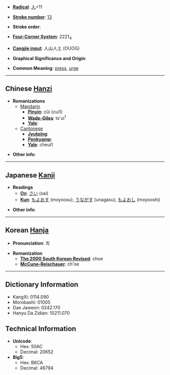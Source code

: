 * '''[[Wiktionary:Chinese radical index| Radical]]''': [[Wiktionary:Chinese radical index 人|人]]+11

* '''[[Wiktionary:Chinese total strokes index|Stroke number]]''': [[Wiktionary:Chinese total strokes index 13|13]]

* '''Stroke order''': 

* '''[[Wiktionary:Chinese four corner index|Four-Corner System]]''': 2221<sub>4</sub>

* '''[[Wiktionary:Chinese Cangjie index|Cangjie input]]''': 人山人土 (OUOG)

* '''Graphical Significance and Origin''': 

* '''Common Meaning''': [[press]], [[urge]]

----

== Chinese [[Hanzi]] ==

* '''Romanizations'''
** [[Mandarin]]
*** '''[[Pinyin]]''': cūi (cui1)
*** '''[[Wade-Giles]]''': ts'ui<sup>1</sup>
*** '''[[Yale]]''': 
**[[Cantonese]]
***'''[[Jyutping]]''':
***'''[[Penkyamp]]''': 
***'''[[Yale]]''': cheui1

* '''Other info''': 

----

== Japanese [[Kanji]] ==

* '''Readings'''
** '''[[On]]''': [[さい]] (sai)
** '''[[Kun]]''': [[もよおす]] (moyoosu), [[うながす]] (unagasu), [[もよおし]] (moyooshi)

* '''Other info''':  

----

== Korean [[Hanja]] ==

* '''Pronunciation''': 최

* '''Romanization'''
** '''[[The 2000 South Korean Revised Romanization|The 2000 South Korean Revised]]''': choe
** '''[[McCune-Reischauer]]''': ch'oe

----

== Dictionary Information ==

* KangXi: 0114.090
* Morobashi: 01005
* Dae Jaweon: 0242.170
* Hanyu Da Zidian: 10211.070

== Technical Information ==

* '''Unicode''':
** Hex: 50AC
** Decimal: 20652
* '''Big5''':
** Hex: B6CA
** Decimal: 46794